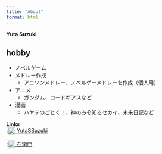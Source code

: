 ```yaml
---
title: "About"
format: html
---
```

**Yuta Suzuki**

## hobby
* ノベルゲーム
* メドレー作成
  * アニソンメドレー、ノベルゲーメドレーを作成（個人用）
* アニメ
  * ガンダム、コードギアスなど
* 漫画 
  * ハヤテのごとく！、神のみぞ知るセカイ、未来日記など


**Links**<br>
:<a rel="me" href="https://github.com/YutaSSuzuki/" title="GitHub"><img height=20 width=20 style="vertical-align: text-top;" src="https://cdn.simpleicons.org/github/333333">
    YutaSSuzuki
</a>

:<a rel="me" href="https://x.com/SuzuemonPinfu" title="GitHub"><img height=20 width=20 style="vertical-align: text-top;" src="https://simpleicons.org/icons/x.svg">
    右衛門
</a>

